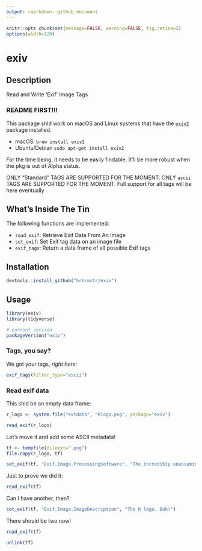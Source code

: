 ```yaml
---
output: rmarkdown::github_document
---
```

```r
knitr::opts_chunk$set(message=FALSE, warning=FALSE, fig.retina=2)
options(width=120)
```

# exiv

## Description

Read and Write 'Exif' Image Tags

### README FIRST!!! 

This package shld work on macOS and Linux systems that have the [`exiv2`](http://www.exiv2.org/) package installed.

- macOS: `brew install exiv2`
- Ubuntu/Debian `sudo apt-get install exiv2`

For the time being, it needs to be easily findable. It'll be more robust when the pkg is out of Alpha status.

ONLY "Standard" TAGS ARE SUPPORTED FOR THE MOMENT.
ONLY `ascii` TAGS ARE SUPPORTED FOR THE MOMENT. Full support for all tags will be here eventually

## What's Inside The Tin

The following functions are implemented:

- `read_exif`:	Retrieve Exif Data From An Image
- `set_exif`:	Set Exif tag data on an image file
- `exif_tags`:	Return a data frame of all possible Exif tags

## Installation

```r
devtools::install_github("hrbrmstr/exiv")
```

## Usage

```r
library(exiv)
library(tidyverse)

# current verison
packageVersion("exiv")
```

### Tags, you say?

We got your tags, _right here_:

```r
exif_tags(filter_type="ascii")
```

### Read exif data

This shld be an empty data frame:

```r
r_logo <- system.file("extdata", "Rlogo.png", package="exiv")

read_exif(r_logo)
```

Let's move it and add some ASCII metadata!

```r
tf <- tempfile(fileext=".png")
file.copy(r_logo, tf)

set_exif(tf, "Exif.Image.ProcessingSoftware", "The incredibly unassuming exiv R package!")
```

Just to prove we did it:

```r
read_exif(tf)
```

Can I have another, then?

```r
set_exif(tf, "Exif.Image.ImageDescription", "The R logo. Duh!")
```

There should be two now!

```r
read_exif(tf)
```


```r
unlink(tf)
```